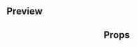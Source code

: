 
<Meta title="Header" component={Header} />

## Preview

<Preview>
  <Story name="Header">
    <Header
      text={text('Text', 'Mi cuenta')}
      url={text('URL', 'https://www.reservamos.mx/')}
    />
  </Story>
</Preview>

## Props

<Props of={Header} />
